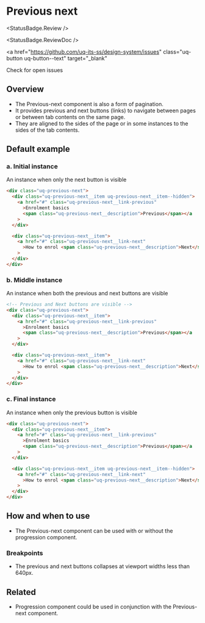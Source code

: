 
<Meta of={PreviousNextStories} />

# Previous next

<StatusBadge.Review />

<StatusBadge.ReviewDoc />

<a
  href="https://github.com/uq-its-ss/design-system/issues"
  class="uq-button uq-button--text"
  target="_blank"
>
  Check for open issues
</a>

## Overview

- The Previous-next component is also a form of pagination.
- It provides previous and next buttons (links) to navigate between pages or between tab contents on the same page.
- They are aligned to the sides of the page or in some instances to the sides of the tab contents.

## Default example

### a. Initial instance

An instance when only the next button is visible

<Canvas sourceState="hidden">
  <Story of={PreviousNextStories.previousNextInitial} />
</Canvas>

```html
<div class="uq-previous-next">
  <div class="uq-previous-next__item uq-previous-next__item--hidden">
    <a href="#" class="uq-previous-next__link-previous"
      >Enrolment basics
      <span class="uq-previous-next__description">Previous</span></a
    >
  </div>

  <div class="uq-previous-next__item">
    <a href="#" class="uq-previous-next__link-next"
      >How to enrol <span class="uq-previous-next__description">Next</span></a
    >
  </div>
</div>
```

### b. Middle instance

An instance when both the previous and next buttons are visible

<Canvas sourceState="hidden">
  <Story of={PreviousNextStories.previousNextMiddle} />
</Canvas>

```html
<!-- Previous and Next buttons are visible -->
<div class="uq-previous-next">
  <div class="uq-previous-next__item">
    <a href="#" class="uq-previous-next__link-previous"
      >Enrolment basics
      <span class="uq-previous-next__description">Previous</span></a
    >
  </div>

  <div class="uq-previous-next__item">
    <a href="#" class="uq-previous-next__link-next"
      >How to enrol <span class="uq-previous-next__description">Next</span></a
    >
  </div>
</div>
```

### c. Final instance

An instance when only the previous button is visible

<Canvas sourceState="hidden">
  <Story of={PreviousNextStories.previousNextFinal} />
</Canvas>

```html
<div class="uq-previous-next">
  <div class="uq-previous-next__item">
    <a href="#" class="uq-previous-next__link-previous"
      >Enrolment basics
      <span class="uq-previous-next__description">Previous</span></a
    >
  </div>

  <div class="uq-previous-next__item uq-previous-next__item--hidden">
    <a href="#" class="uq-previous-next__link-next"
      >How to enrol <span class="uq-previous-next__description">Next</span></a
    >
  </div>
</div>
```

## How and when to use

- The Previous-next component can be used with or without the progression component.

### Breakpoints

- The previous and next buttons collapses at viewport widths less than 640px.

## Related

- Progression component could be used in conjunction with the Previous-next component.
